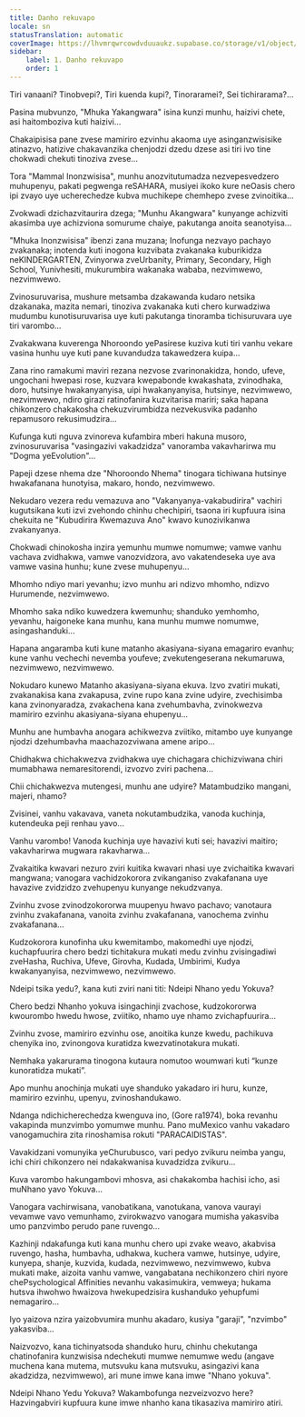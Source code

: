 ```yaml
---
title: Danho rekuvapo
locale: sn
statusTranslation: automatic
coverImage: https://lhvmrqwrcowdvduuaukz.supabase.co/storage/v1/object/public/strapi-uploads/small_cover-tratado-de-psicologia-revolucionaria.webp-5e15e1cec4e0ebebcde5d7fc7565d8fd.webp
sidebar:
    label: 1. Danho rekuvapo
    order: 1
---
```

Tiri vanaani? Tinobvepi?, Tiri kuenda kupi?, Tinoraramei?, Sei tichirarama?...

Pasina mubvunzo, "Mhuka Yakangwara" isina kunzi munhu, haizivi chete, asi haitomboziva kuti haizivi...

Chakaipisisa pane zvese mamiriro ezvinhu akaoma uye asinganzwisisike atinazvo, hatizive chakavanzika chenjodzi dzedu dzese asi tiri ivo tine chokwadi chekuti tinoziva zvese...

Tora "Mammal Inonzwisisa", munhu anozvitutumadza nezvepesvedzero muhupenyu, pakati pegwenga reSAHARA, musiyei ikoko kure neOasis chero ipi zvayo uye ucherechedze kubva muchikepe chemhepo zvese zvinoitika...

Zvokwadi dzichazvitaurira dzega; "Munhu Akangwara" kunyange achizviti akasimba uye achizviona somurume chaiye, pakutanga anoita seanotyisa...

"Mhuka Inonzwisisa" ibenzi zana muzana; Inofunga nezvayo pachayo zvakanaka; inotenda kuti inogona kuzvibata zvakanaka kuburikidza neKINDERGARTEN, Zvinyorwa zveUrbanity, Primary, Secondary, High School, Yunivhesiti, mukurumbira wakanaka wababa, nezvimwewo, nezvimwewo.

Zvinosuruvarisa, mushure metsamba dzakawanda kudaro netsika dzakanaka, mazita nemari, tinoziva zvakanaka kuti chero kurwadziwa mudumbu kunotisuruvarisa uye kuti pakutanga tinoramba tichisuruvara uye tiri varombo...

Zvakakwana kuverenga Nhoroondo yePasirese kuziva kuti tiri vanhu vekare vasina hunhu uye kuti pane kuvandudza takawedzera kuipa...

Zana rino ramakumi maviri rezana nezvose zvarinonakidza, hondo, ufeve, ungochani hwepasi rose, kuzvara kwepabonde kwakashata, zvinodhaka, doro, hutsinye hwakanyanyisa, uipi hwakanyanyisa, hutsinye, nezvimwewo, nezvimwewo, ndiro girazi ratinofanira kuzvitarisa mariri; saka hapana chikonzero chakakosha chekuzvirumbidza nezvekusvika padanho repamusoro rekusimudzira...

Kufunga kuti nguva zvinoreva kufambira mberi hakuna musoro, zvinosuruvarisa "vasingazivi vakadzidza" vanoramba vakavharirwa mu "Dogma yeEvolution"...

Papeji dzese nhema dze "Nhoroondo Nhema" tinogara tichiwana hutsinye hwakafanana hunotyisa, makaro, hondo, nezvimwewo.

Nekudaro vezera redu vemazuva ano "Vakanyanya-vakabudirira" vachiri kugutsikana kuti izvi zvehondo chinhu chechipiri, tsaona iri kupfuura isina chekuita ne "Kubudirira Kwemazuva Ano" kwavo kunozivikanwa zvakanyanya.

Chokwadi chinokosha inzira yemunhu mumwe nomumwe; vamwe vanhu vachava zvidhakwa, vamwe vanozvidzora, avo vakatendeseka uye ava vamwe vasina hunhu; kune zvese muhupenyu...

Mhomho ndiyo mari yevanhu; izvo munhu ari ndizvo mhomho, ndizvo Hurumende, nezvimwewo.

Mhomho saka ndiko kuwedzera kwemunhu; shanduko yemhomho, yevanhu, haigoneke kana munhu, kana munhu mumwe nomumwe, asingashanduki...

Hapana angaramba kuti kune matanho akasiyana-siyana emagariro evanhu; kune vanhu vechechi nevemba youfeve; zvekutengeserana nekumaruwa, nezvimwewo, nezvimwewo.

Nokudaro kunewo Matanho akasiyana-siyana ekuva. Izvo zvatiri mukati, zvakanakisa kana zvakapusa, zvine rupo kana zvine udyire, zvechisimba kana zvinonyaradza, zvakachena kana zvehumbavha, zvinokwezva mamiriro ezvinhu akasiyana-siyana ehupenyu...

Munhu ane humbavha anogara achikwezva zviitiko, mitambo uye kunyange njodzi dzehumbavha maachazozviwana amene aripo...

Chidhakwa chichakwezva zvidhakwa uye chichagara chichizviwana chiri mumabhawa nemaresitorendi, izvozvo zviri pachena...

Chii chichakwezva mutengesi, munhu ane udyire? Matambudziko mangani, majeri, nhamo?

Zvisinei, vanhu vakavava, vaneta nokutambudzika, vanoda kuchinja, kutendeuka peji renhau yavo...

Vanhu varombo! Vanoda kuchinja uye havazivi kuti sei; havazivi maitiro; vakavharirwa mugwara rakavharwa...

Zvakaitika kwavari nezuro zviri kuitika kwavari nhasi uye zvichaitika kwavari mangwana; vanogara vachidzokorora zvikanganiso zvakafanana uye havazive zvidzidzo zvehupenyu kunyange nekudzvanya.

Zvinhu zvose zvinodzokororwa muupenyu hwavo pachavo; vanotaura zvinhu zvakafanana, vanoita zvinhu zvakafanana, vanochema zvinhu zvakafanana...

Kudzokorora kunofinha uku kwemitambo, makomedhi uye njodzi, kuchapfuurira chero bedzi tichitakura mukati medu zvinhu zvisingadiwi zveHasha, Ruchiva, Ufeve, Girovha, Kudada, Umbirimi, Kudya kwakanyanyisa, nezvimwewo, nezvimwewo.

Ndeipi tsika yedu?, kana kuti zviri nani titi: Ndeipi Nhano yedu Yokuva?

Chero bedzi Nhanho yokuva isingachinji zvachose, kudzokororwa kwourombo hwedu hwose, zviitiko, nhamo uye nhamo zvichapfuurira...

Zvinhu zvose, mamiriro ezvinhu ose, anoitika kunze kwedu, pachikuva chenyika ino, zvinongova kuratidza kwezvatinotakura mukati.

Nemhaka yakarurama tinogona kutaura nomutoo woumwari kuti “kunze kunoratidza mukati”.

Apo munhu anochinja mukati uye shanduko yakadaro iri huru, kunze, mamiriro ezvinhu, upenyu, zvinoshandukawo.

Ndanga ndichicherechedza kwenguva ino, (Gore ra1974), boka revanhu vakapinda munzvimbo yomumwe munhu. Pano muMexico vanhu vakadaro vanogamuchira zita rinoshamisa rokuti "PARACAIDISTAS".

Vavakidzani vomunyika yeChurubusco, vari pedyo zvikuru neimba yangu, ichi chiri chikonzero nei ndakakwanisa kuvadzidza zvikuru...

Kuva varombo hakungambovi mhosva, asi chakakomba hachisi icho, asi muNhano yavo Yokuva...

Vanogara vachirwisana, vanobatikana, vanotukana, vanova vaurayi vevamwe vavo vemunhamo, zvirokwazvo vanogara mumisha yakasviba umo panzvimbo perudo pane ruvengo...

Kazhinji ndakafunga kuti kana munhu chero upi zvake weavo, akabvisa ruvengo, hasha, humbavha, udhakwa, kuchera vamwe, hutsinye, udyire, kunyepa, shanje, kuzvida, kudada, nezvimwewo, nezvimwewo, kubva mukati make, aizoita vanhu vamwe, vangabatana nechikonzero chiri nyore chePsychological Affinities nevanhu vakasimukira, vemweya; hukama hutsva ihwohwo hwaizova hwekupedzisira kushanduko yehupfumi nemagariro...

Iyo yaizova nzira yaizobvumira munhu akadaro, kusiya "garaji", "nzvimbo" yakasviba...

Naizvozvo, kana tichinyatsoda shanduko huru, chinhu chekutanga chatinofanira kunzwisisa ndechekuti mumwe nemumwe wedu (angave muchena kana mutema, mutsvuku kana mutsvuku, asingazivi kana akadzidza, nezvimwewo), ari mune imwe kana imwe "Nhano yokuva".

Ndeipi Nhano Yedu Yokuva? Wakambofunga nezveizvozvo here? Hazvingabviri kupfuura kune imwe nhanho kana tikasaziva mamiriro atiri.

